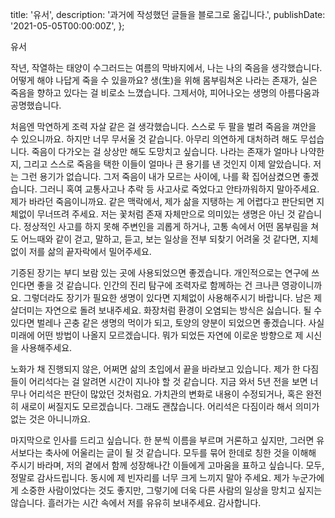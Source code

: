   title: '유서',
  description: '과거에 작성했던 글들을 블로그로 옮깁니다.',
  publishDate: '2021-05-05T00:00:00Z',
};

유서

작년, 작열하는 태양이 수그러드는 여름의 막바지에서, 나는 나의 죽음을 생각했습니다. 어떻게 해야 나답게 죽을 수 있을까요? 생(生)을 위해 몸부림쳐온 나라는 존재가, 실은 죽음을 향하고 있다는 걸 비로소 느꼈습니다. 그제서야, 피어나오는 생명의 아름다움과 공명했습니다.

처음엔 막연하게 조력 자살 같은 걸 생각했습니다. 스스로 두 팔을 벌려 죽음을 껴안을 수 있으니까요. 하지만 너무 무서울 것 같습니다. 아무리 의연하게 대처하려 해도 무섭습니다. 죽음이 다가오는 걸 상상만 해도 도망치고 싶습니다. 나라는 존재가 얼마나 나약한지, 그리고 스스로 죽음을 택한 이들이 얼마나 큰 용기를 낸 것인지 이제 알았습니다. 저는 그런 용기가 없습니다. 그저 죽음이 내가 모르는 사이에, 나를 확 집어삼켰으면 좋겠습니다. 그러니 혹여 교통사고나 추락 등 사고사로 죽었다고 안타까워하지 말아주세요. 제가 바라던 죽음이니까요. 같은 맥락에서, 제가 삶을 지탱하는 게 어렵다고 판단되면 지체없이 무너뜨려 주세요. 저는 꽃처럼 존재 자체만으로 의미있는 생명은 아닌 것 같습니다. 정상적인 사고를 하지 못해 주변인을 괴롭게 하거나, 고통 속에서 어떤 몸부림을 쳐도 어느때와 같이 걷고, 말하고, 듣고, 보는 일상을 전부 되찾기 어려울 것 같다면, 지체 없이 저를 삶의 끝자락에서 밀어주세요.

기증된 장기는 부디 보람 있는 곳에 사용되었으면 좋겠습니다. 개인적으로는 연구에 쓰인다면 좋을 것 같습니다. 인간의 진리 탐구에 조력자로 함께하는 건 크나큰 영광이니까요. 그렇더라도 장기가 필요한 생명이 있다면 지체없이 사용해주시기 바랍니다. 남은 제 살더미는 자연으로 돌려 보내주세요. 화장처럼 환경이 오염되는 방식은 싫습니다. 될 수 있다면 벌레나 곤충 같은 생명의 먹이가 되고, 토양의 양분이 되었으면 좋겠습니다. 사실 미래에 어떤 방법이 나올지 모르겠습니다. 뭐가 되었든 자연에 이로운 방향으로 제 시신을 사용해주세요.

노화가 채 진행되지 않은, 어쩌면 삶의 초입에서 끝을 바라보고 있습니다. 제가 한 다짐들이 어리석다는 걸 알려면 시간이 지나야 할 것 같습니다. 지금 와서 5년 전을 보면 너무나 어리석은 판단이 많았던 것처럼요. 가치관의 변화로 내용이 수정되거나, 혹은 완전히 새로이 써질지도 모르겠습니다. 그래도 괜찮습니다. 어리석은 다짐이라 해서 의미가 없는 것은 아니니까요.

마지막으로 인사를 드리고 싶습니다. 한 분씩 이름을 부르며 거론하고 싶지만, 그러면 유서보다는 축사에 어울리는 글이 될 것 같습니다. 모두를 묶어 한데로 칭한 것을 이해해 주시기 바라며, 저의 곁에서 함께 성장해나간 이들에게 고마움을 표하고 싶습니다. 모두, 정말로 감사드립니다. 동시에 제 빈자리를 너무 크게 느끼지 말아 주세요. 제가 누군가에게 소중한 사람이었다는 것도 좋지만, 그렇기에 더욱 다른 사람의 일상을 망치고 싶지는 않습니다. 흘러가는 시간 속에서 저를 유유히 보내주세요.
감사합니다.
